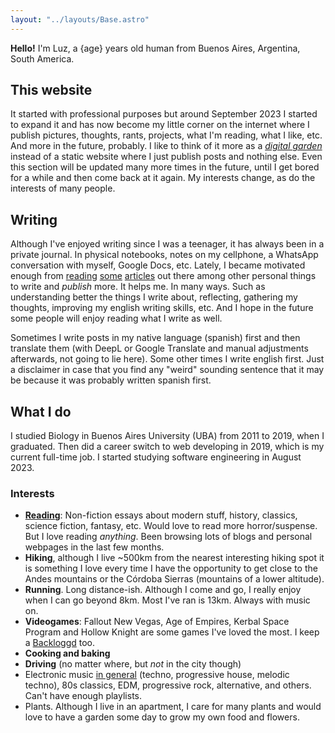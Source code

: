 ```yaml
---
layout: "../layouts/Base.astro"
---
```



**Hello!** I'm Luz, a {age} years old human from Buenos Aires, Argentina, South America.

## This website

It started with professional purposes but around September 2023 I started to expand it and has now become my little corner on the internet where I publish pictures, thoughts, rants, projects, what I'm reading, what I like, etc. And more in the future, probably. I like to think of it more as a _[digital garden](https://joelhooks.com/digital-garden/)_ instead of a static website where I just publish posts and nothing else. Even this section will be updated many more times in the future, until I get bored for a while and then come back at it again. My interests change, as do the interests of many people.

## Writing

Although I've enjoyed writing since I was a teenager, it has always been in a private journal. In physical notebooks, notes on my cellphone, a WhatsApp conversation with myself, Google Docs, etc. Lately, I became motivated enough from [reading](https://jsomers.net/blog/more-people-should-write) [some](https://moretothat.com/writing-and-wisdom/) [articles](https://whiona.weblog.lol/2023/10/what-happened-to-blogging-for-the-hell-of-it) out there among other personal things to write and _publish_ more. It helps me. In many ways. Such as understanding better the things I write about, reflecting, gathering my thoughts, improving my english writing skills, etc. And I hope in the future some people will enjoy reading what I write as well.

Sometimes I write posts in my native language (spanish) first and then translate them (with DeepL or Google Translate and manual adjustments afterwards, not going to lie here). Some other times I write english first. Just a disclaimer in case that you find any "weird" sounding sentence that it may be because it was probably written spanish first.

## What I do

I studied Biology in Buenos Aires University (UBA) from 2011 to 2019, when I graduated. Then did a career switch to web developing in 2019, which is my current full-time job. I started studying software engineering in August 2023.

### Interests

-   **[Reading](/reading)**: Non-fiction essays about modern stuff, history, classics, science fiction, fantasy, etc. Would love to read more horror/suspense. But I love reading _anything_. Been browsing lots of blogs and personal webpages in the last few months.
-   **Hiking**, although I live ~500km from the nearest interesting hiking spot it is something I love every time I have the opportunity to get close to the Andes mountains or the Córdoba Sierras (mountains of a lower altitude).
-   **Running**. Long distance-ish. Although I come and go, I really enjoy when I can go beyond 8km. Most I've ran is 13km. Always with music on.
-   **Videogames**: Fallout New Vegas, Age of Empires, Kerbal Space Program and Hollow Knight are some games I've loved the most. I keep a [Backloggd](https://www.backloggd.com/u/synthopia/) too.
-   **Cooking and baking**
-   **Driving** (no matter where, but _not_ in the city though)
-   Electronic music [in general](https://open.spotify.com/playlist/5b63esqqeHwZTCTkAFG0VA?si=a1370cce90044fe3) (techno, progressive house, melodic techno), 80s classics, EDM, progressive rock, alternative, and others. Can't have enough playlists.
-   Plants. Although I live in an apartment, I care for many plants and would love to have a garden some day to grow my own food and flowers.
